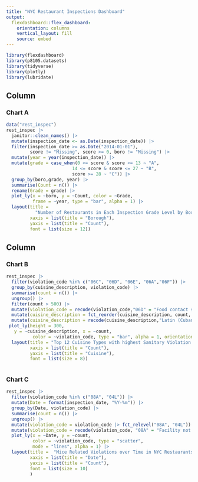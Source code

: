 ```yaml
---
title: "NYC Restaurant Inspections Dashboard"
output: 
  flexdashboard::flex_dashboard:
    orientation: columns
    vertical_layout: fill
    source: embed 
---
```


```r
library(flexdashboard)
library(p8105.datasets)
library(tidyverse)
library(plotly)
library(lubridate)
```

Column {data-width=650}
-----------------------------------------------------------------------

### Chart A

```r
data("rest_inspec")
rest_inspec |> 
  janitor::clean_names() |>
  mutate(inspection_date <- as.Date(inspection_date)) |>
  filter(inspection_date >= as.Date("2014-01-01"), 
         score != "Missing", score >= 0, boro != "Missing") |>
  mutate(year = year(inspection_date)) |>
  mutate(grade = case_when(0 <= score & score <= 13 ~ "A",
                         14 <= score & score <= 27 ~ "B",
                         score >= 28 ~ "C")) |>
  group_by(boro,grade, year) |>
  summarise(Count = n()) |>
  rename(Grade = grade) |>
  plot_ly(x = ~boro, y = ~Count, color = ~Grade, 
          frame = ~year, type = "bar", alpha = 1) |> 
  layout(title = 
           "Number of Restaurants in Each Inspection Grade Level by Borough in New York City, 2014-2017",
         xaxis = list(title = "Borough"),
         yaxis = list(title = "Count"),
         font = list(size = 12))
```

Column {data-width=350}
-----------------------------------------------------------------------

### Chart B


```r
rest_inspec |>
  filter(violation_code %in% c("06C", "06D", "06E", "06A","06F")) |>
  group_by(cuisine_description, violation_code) |>
  summarise(count = n()) |>
  ungroup() |>
  filter(count > 500) |>
  mutate(violation_code = recode(violation_code,"06D" = "Food contact surface not properly washed, rinsed and sanitized","06C" = "Food not protected from potential source of contamination", "06F" = "Wiping cloths soiled or not stored in sanitizing solution", "06A" = "Personal cleanliness inadequate", "06E"= "Sanitized equipment or utensil improperly used or stored.")) |>
  mutate(cuisine_description = fct_reorder(cuisine_description, count, .desc = FALSE)) |>
  mutate(cuisine_description = recode(cuisine_description,"Latin (Cuban, Dominican, Puerto Rican, South & Central American)" = "Latin" )) |>
 plot_ly(height = 300, 
   y = ~cuisine_description, x = ~count,
          color = ~violation_code, type = "bar", alpha = 1, orientation = 'h') |>
  layout(title = "Top 12 Cuisine Types with highest Sanitary Violation Numbers in New York City",
         xaxis = list(title = "Count"),
         yaxis = list(title = "Cuisine"),
         font = list(size = 8))
  
```

### Chart C

```r
rest_inspec |>
  filter(violation_code %in% c("08A", "04L")) |>
  mutate(Date = format(inspection_date, "%Y-%m")) |>
  group_by(Date, violation_code) |>
  summarise(count = n()) |>
  ungroup() |>
  mutate(violation_code = violation_code |> fct_relevel("08A", "04L")) |>
  mutate(violation_code = recode(violation_code, "08A" = "Facility not vermin proof", "04L" = "Evidence of mice or live mice")) |>
  plot_ly(x = ~Date, y = ~count,
          color = ~violation_code, type = "scatter", 
          mode = "lines", alpha = 1) |>
  layout(title =  "Mice Related Violations over Time in NYC Restaurants",
         xaxis = list(title = "Date"),
         yaxis = list(title = "Count"),
         font = list(size = 10)
         )
  
```

